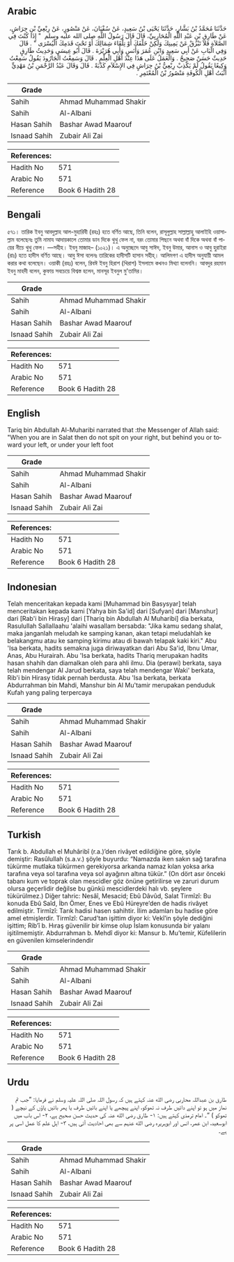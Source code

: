 ## Arabic


<div dir="rtl" lang="ar" style={{fontSize:'larger',backgroundColor:'#f8f9fa',padding:20}}>
حَدَّثَنَا مُحَمَّدُ بْنُ بَشَّارٍ، حَدَّثَنَا يَحْيَى بْنُ سَعِيدٍ، عَنْ سُفْيَانَ، عَنْ مَنْصُورٍ، عَنْ رِبْعِيِّ بْنِ حِرَاشٍ، عَنْ طَارِقِ بْنِ عَبْدِ اللَّهِ الْمُحَارِبِيِّ، قَالَ قَالَ رَسُولُ اللَّهِ صلى الله عليه وسلم ‏ "‏ إِذَا كُنْتَ فِي الصَّلاَةِ فَلاَ تَبْزُقْ عَنْ يَمِينِكَ وَلَكِنْ خَلْفَكَ أَوْ تِلْقَاءَ شِمَالِكَ أَوْ تَحْتَ قَدَمِكَ الْيُسْرَى ‏"‏ ‏.‏ قَالَ وَفِي الْبَابِ عَنْ أَبِي سَعِيدٍ وَابْنِ عُمَرَ وَأَنَسٍ وَأَبِي هُرَيْرَةَ ‏.‏ قَالَ أَبُو عِيسَى وَحَدِيثُ طَارِقٍ حَدِيثٌ حَسَنٌ صَحِيحٌ ‏.‏ وَالْعَمَلُ عَلَى هَذَا عِنْدَ أَهْلِ الْعِلْمِ ‏.‏ قَالَ وَسَمِعْتُ الْجَارُودَ يَقُولُ سَمِعْتُ وَكِيعًا يَقُولُ لَمْ يَكْذِبْ رِبْعِيُّ بْنُ حِرَاشٍ فِي الإِسْلاَمِ كَذْبَةً ‏.‏ قَالَ وَقَالَ عَبْدُ الرَّحْمَنِ بْنُ مَهْدِيٍّ أَثْبَتُ أَهْلِ الْكُوفَةِ مَنْصُورُ بْنُ الْمُعْتَمِرِ ‏.‏
</div>
<div style={{backgroundColor:'#f8f9fa',padding:20, marginBottom: 10}}><table> <thead> <tr> <th>Grade</th> <th></th> </tr> </thead> <tbody> <tr><td>Sahih</td><td>Ahmad Muhammad Shakir</td></tr><tr><td>Sahih</td><td>Al-Albani</td></tr><tr><td>Hasan Sahih</td><td>Bashar Awad Maarouf</td></tr><tr><td>Isnaad Sahih</td><td>Zubair Ali Zai</td></tr></tbody></table><table> <thead> <tr> <th>References:</th> <th></th> </tr> </thead> <tbody><tr><td>Hadith No</td><td>571</td></tr><tr><td>Arabic No</td><td>571</td></tr><tr><td>Reference</td><td>Book 6 Hadith 28</td></tr></tbody></table></div>

## Bengali


<div dir="ltr" lang="bn" style={{fontSize:'larger',backgroundColor:'#f8f9fa',padding:20}}>
৫৭১। তারিক ইবনু আবদুল্লাহ আল-মুহারিবী (রহঃ) হতে বর্ণিত আছে, তিনি বলেন, রাসূলুল্লাহ সাল্লাল্লাহু আলাইহি ওয়াসাল্লাম বলেছেনঃ তুমি নামায আদায়কালে তোমার ডান দিকে থুথু ফেল না, বরং তোমার পিছনে অথবা বাঁ দিকে অথবা বাঁ পায়ের নীচে থুথু ফেল। —সহীহ। ইবনু মাজাহ– (১০২১)। এ অনুচ্ছেদে আবু সাঈদ, ইবনু উমার, আনাস ও আবু হুরাইরা (রাঃ) হতে হাদীস বর্ণিত আছে। আবু ঈসা বলেনঃ তারিকের হাদীসটি হাসান সহীহ্। আলিমগণ এ হাদীস অনুযায়ী আমল করার কথা বলেছেন। ওয়াকী (রহঃ) বলেন, রিবঈ ইবনু হিরাশ (খিরাশ) ইসলামে কখনও মিথ্যা বলেননি। আবদুর রহমান ইবনু মাহদী বলেন, কুফায় সবচেয়ে বিশ্বস্ত হলেন, মানসূর ইবনুল মু'তামির।
</div>
<div style={{backgroundColor:'#f8f9fa',padding:20, marginBottom: 10}}><table> <thead> <tr> <th>Grade</th> <th></th> </tr> </thead> <tbody> <tr><td>Sahih</td><td>Ahmad Muhammad Shakir</td></tr><tr><td>Sahih</td><td>Al-Albani</td></tr><tr><td>Hasan Sahih</td><td>Bashar Awad Maarouf</td></tr><tr><td>Isnaad Sahih</td><td>Zubair Ali Zai</td></tr></tbody></table><table> <thead> <tr> <th>References:</th> <th></th> </tr> </thead> <tbody><tr><td>Hadith No</td><td>571</td></tr><tr><td>Arabic No</td><td>571</td></tr><tr><td>Reference</td><td>Book 6 Hadith 28</td></tr></tbody></table></div>

## English


<div dir="ltr" lang="en" style={{fontSize:'larger',backgroundColor:'#f8f9fa',padding:20}}>
Tariq bin Abdullah Al-Muharibi narrated that :the Messenger of Allah said: "When you are in Salat then do not spit on your right, but behind you or toward your left, or under your left foot
</div>
<div style={{backgroundColor:'#f8f9fa',padding:20, marginBottom: 10}}><table> <thead> <tr> <th>Grade</th> <th></th> </tr> </thead> <tbody> <tr><td>Sahih</td><td>Ahmad Muhammad Shakir</td></tr><tr><td>Sahih</td><td>Al-Albani</td></tr><tr><td>Hasan Sahih</td><td>Bashar Awad Maarouf</td></tr><tr><td>Isnaad Sahih</td><td>Zubair Ali Zai</td></tr></tbody></table><table> <thead> <tr> <th>References:</th> <th></th> </tr> </thead> <tbody><tr><td>Hadith No</td><td>571</td></tr><tr><td>Arabic No</td><td>571</td></tr><tr><td>Reference</td><td>Book 6 Hadith 28</td></tr></tbody></table></div>

## Indonesian


<div dir="ltr" lang="id" style={{fontSize:'larger',backgroundColor:'#f8f9fa',padding:20}}>
Telah menceritakan kepada kami [Muhammad bin Basysyar] telah menceritakan kepada kami [Yahya bin Sa'id] dari [Sufyan] dari [Manshur] dari [Rab'i bin Hirasy] dari [Thariq bin Abdullah Al Muharibi] dia berkata, Rasulullah Sallallaahu 'alaihi wasallam bersabda: "Jika kamu sedang shalat, maka janganlah meludah ke samping kanan, akan tetapi meludahlah ke belakangmu atau ke samping kirimu atau di bawah telapak kaki kiri." Abu 'Isa berkata, hadits semakna juga diriwayatkan dari Abu Sa'id, Ibnu Umar, Anas, Abu Hurairah. Abu 'Isa berkata, hadits Thariq merupakan hadits hasan shahih dan diamalkan oleh para ahli ilmu. Dia (perawi) berkata, saya telah mendengar Al Jarud berkata, saya telah mendengar Waki' berkata, Rib'i bin Hirasy tidak pernah berdusta. Abu 'Isa berkata, berkata Abdurrahman bin Mahdi, Manshur bin Al Mu'tamir merupakan penduduk Kufah yang paling terpercaya
</div>
<div style={{backgroundColor:'#f8f9fa',padding:20, marginBottom: 10}}><table> <thead> <tr> <th>Grade</th> <th></th> </tr> </thead> <tbody> <tr><td>Sahih</td><td>Ahmad Muhammad Shakir</td></tr><tr><td>Sahih</td><td>Al-Albani</td></tr><tr><td>Hasan Sahih</td><td>Bashar Awad Maarouf</td></tr><tr><td>Isnaad Sahih</td><td>Zubair Ali Zai</td></tr></tbody></table><table> <thead> <tr> <th>References:</th> <th></th> </tr> </thead> <tbody><tr><td>Hadith No</td><td>571</td></tr><tr><td>Arabic No</td><td>571</td></tr><tr><td>Reference</td><td>Book 6 Hadith 28</td></tr></tbody></table></div>

## Turkish


<div dir="ltr" lang="tr" style={{fontSize:'larger',backgroundColor:'#f8f9fa',padding:20}}>
Tarık b. Abdullah el Muhâribî (r.a.)’den rivâyet edildiğine göre, şöyle demiştir: Rasûlullah (s.a.v.) şöyle buyurdu: “Namazda iken sakın sağ tarafına tükürme mutlaka tükürmen gerekiyorsa arkanda namaz kılan yoksa arka tarafına veya sol tarafına veya sol ayağının altına tükür.” (On dört asır önceki tabanı kum ve toprak olan mescidler göz önüne getirilirse ve zaruri durum olursa geçerlidir değilse bu günkü mescidlerdeki halı vb. şeylere tükürülmez.) Diğer tahric: Nesâî, Mesacid; Ebû Dâvûd, Salat Tirmîzî: Bu konuda Ebû Saîd, İbn Ömer, Enes ve Ebû Hüreyre’den de hadis rivâyet edilmiştir. Tirmîzî: Tarık hadisi hasen sahihtir. İlim adamları bu hadise göre amel etmişlerdir. Tirmîzî: Carud’tan işittim diyor ki: Vekî’in şöyle dediğini işittim; Rib’î b. Hıraş güvenilir bir kimse olup İslam konusunda bir yalanı işitilmemiştir. Abdurrahman b. Mehdî diyor ki: Mansur b. Mu’temir, Küfelilerin en güvenilen kimselerindendir
</div>
<div style={{backgroundColor:'#f8f9fa',padding:20, marginBottom: 10}}><table> <thead> <tr> <th>Grade</th> <th></th> </tr> </thead> <tbody> <tr><td>Sahih</td><td>Ahmad Muhammad Shakir</td></tr><tr><td>Sahih</td><td>Al-Albani</td></tr><tr><td>Hasan Sahih</td><td>Bashar Awad Maarouf</td></tr><tr><td>Isnaad Sahih</td><td>Zubair Ali Zai</td></tr></tbody></table><table> <thead> <tr> <th>References:</th> <th></th> </tr> </thead> <tbody><tr><td>Hadith No</td><td>571</td></tr><tr><td>Arabic No</td><td>571</td></tr><tr><td>Reference</td><td>Book 6 Hadith 28</td></tr></tbody></table></div>

## Urdu


<div dir="rtl" lang="ur" style={{fontSize:'larger',backgroundColor:'#f8f9fa',padding:20}}>
طارق بن عبداللہ محاربی رضی الله عنہ کہتے ہیں کہ رسول اللہ صلی اللہ علیہ وسلم نے فرمایا: ”جب تم نماز میں ہو تو اپنے دائیں طرف نہ تھوکو، اپنے پیچھے یا اپنے بائیں طرف یا پھر بائیں پاؤں کے نیچے ( تھوکو ) “۔ امام ترمذی کہتے ہیں: ۱- طارق رضی الله عنہ کی حدیث حسن صحیح ہے، ۲- اس باب میں ابوسعید، ابن عمر، انس اور ابوہریرہ رضی الله عنہم سے بھی احادیث آئی ہیں، ۳- اہل علم کا عمل اسی پر ہے۔
</div>
<div style={{backgroundColor:'#f8f9fa',padding:20, marginBottom: 10}}><table> <thead> <tr> <th>Grade</th> <th></th> </tr> </thead> <tbody> <tr><td>Sahih</td><td>Ahmad Muhammad Shakir</td></tr><tr><td>Sahih</td><td>Al-Albani</td></tr><tr><td>Hasan Sahih</td><td>Bashar Awad Maarouf</td></tr><tr><td>Isnaad Sahih</td><td>Zubair Ali Zai</td></tr></tbody></table><table> <thead> <tr> <th>References:</th> <th></th> </tr> </thead> <tbody><tr><td>Hadith No</td><td>571</td></tr><tr><td>Arabic No</td><td>571</td></tr><tr><td>Reference</td><td>Book 6 Hadith 28</td></tr></tbody></table></div>